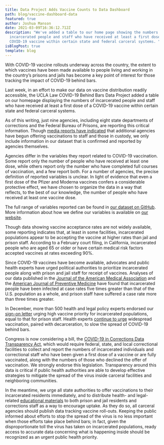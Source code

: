 ```yaml
---
title: Data Project Adds Vaccine Counts to Data Dashboard
path: blog/vaccine-dashboard-data
featured: true
author: Joshua Manson
date: 2021-03-09T16:36:12.712Z
description: "We've added a table to our home page showing the numbers of
  incarcerated people and staff who have received at least a first dose of a
  COVID-19 vaccine within certain state and federal carceral systems. "
isBlogPost: true
template: blog
---
```

With COVID-19 vaccine rollouts underway across the country, the extent to which vaccines have been made available to people living and working in the country’s prisons and jails has become a key point of interest for those tracking the impact of COVID-19 behind bars. 

Last week, in an effort to make our data on vaccine distribution readily accessible, the UCLA Law COVID-19 Behind Bars Data Project added a table on our homepage displaying the numbers of incarcerated people and staff who have received at least a first dose of a COVID-19 vaccine within certain state and federal carceral systems. 

As of this writing, just nine agencies, including eight state departments of corrections and the Federal Bureau of Prisons, are reporting this critical information. Though [media reports have indicated](https://uclacovidbehindbars.org/blog/vaccine-rollout) that additional agencies have begun offering vaccinations to staff and those in custody, we only include information in our dataset that is confirmed and reported by agencies themselves. 

Agencies differ in the variables they report related to COVID-19 vaccination. Some report only the number of people who have received at least one dose, while others report only the number who have completed full courses of vaccination, and a few report both. For a number of agencies, the precise definition of reported variables is unclear. In light of evidence that even a first dose of the Pfizer and Moderna vaccines confers a considerable protective effect, we have chosen to organize the data in a way that reflects, to the best of our knowledge, the number of people who have received at least one vaccine dose. 

The full range of variables reported can be found in [our dataset on GitHub](https://github.com/uclalawcovid19behindbars/data/blob/master/latest-data/state_aggregate_counts.csv). More information about how we define our variables is available on [our website](https://uclacovidbehindbars.org/methods).

Though data showing vaccine acceptance rates are not widely available, some reporting indicates that, at least in some facilities, incarcerated populations appear to be accepting the vaccine at higher rates than jail and prison staff. According to a February court filing, in California, incarcerated people who are aged 65 or older or have certain medical risk factors accepted vaccines at rates exceeding 90%.

Since COVID-19 vaccines have become available, advocates and public health experts have urged political authorities to prioritize incarcerated people along with prison and jail staff for receipt of vaccines. Analyses of our data published in the [Journal of the American Medical Association](https://jamanetwork.com/journals/jama/fullarticle/2768249) and the [American Journal of Preventive Medicine](https://www.ajpmonline.org/article/S0749-3797(21)00118-5/fulltext) have found that incarcerated people have been infected at case rates five times greater than that of the U.S. population as a whole, and prison staff have suffered a case rate more than three times greater.

In December, more than 500 health and legal policy experts endorsed our [sign-on letter](https://docs.google.com/document/d/1Rlz5lCDHLCJ4Pnhl0mdNl3VeRSuBu8QWblRtjXu6zN0/edit#) urging high vaccine priority for incarcerated populations, equal to that for prison staff. Health experts [continue to urge](https://www.nejm.org/doi/full/10.1056/NEJMp2100609) widespread vaccination, paired with decarceration, to slow the spread of COVID-19 behind bars.

Congress is now considering a bill, the [COVID-19 in Corrections Data Transparency Act](https://pressley.house.gov/media/press-releases/pressley-warren-garcia-booker-murray-colleagues-reintroduce-covid-19), which would require federal, state, and local correctional facilities to collect and report the numbers of incarcerated individuals and correctional staff who have been given a first dose of a vaccine or are fully vaccinated, along with the numbers of those who declined the offer of vaccination. We strongly endorse this legislation. Transparency around this data is critical if public health authorities are able to develop effective strategies to mitigate the spread of the virus inside carceral facilities and neighboring communities.

In the meantime, we urge all state authorities to offer vaccinations to their incarcerated residents immediately, and to distribute health- and legal-related [educational materials](https://uclacovidbehindbars.org/blog/pln-vaccine) to both prison and jail residents and corrections staff as a way to encourage uptake. As they do so, all carceral agencies should publish data tracking vaccine roll-outs. Keeping the public informed about efforts to stop the spread of the virus is no less important when those efforts take place behind bars; in fact, given the disproportionate toll the virus has taken on incarcerated populations, ready access to accurate data concerning what is happening inside should be recognized as an urgent public health priority.
